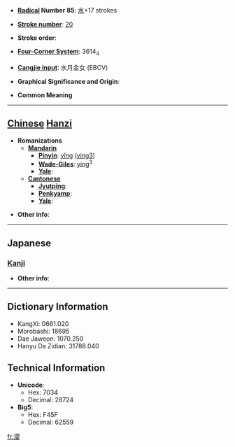 * '''[[Wiktionary:Chinese radical index| Radical]] Number 85''': [[Wiktionary:Chinese radical index 水|水]]+17 strokes

* '''[[Wiktionary:Chinese total strokes index|Stroke number]]''': [[Wiktionary:Chinese total strokes index 20|20]]

* '''Stroke order''': 

* '''[[Wiktionary:Chinese four corner index|Four-Corner System]]''': 3614<sub>4</sub>

* '''[[Wiktionary:Chinese Cangjie index|Cangjie input]]''': 水月金女 (EBCV)

* '''Graphical Significance and Origin''': 

* '''Common Meaning'''

----

== [[Chinese]] [[Hanzi]] ==

* '''Romanizations'''
** '''[[Mandarin]]'''
*** '''[[Pinyin]]''': [[yǐng]] ([[ying3]])
*** '''[[Wade-Giles]]''': [[ying]]<sup>3</sup>
*** '''[[Yale]]''': 
** '''[[Cantonese]]'''
*** '''[[Jyutping]]''':
*** '''[[Penkyamp]]''': 
*** '''[[Yale]]''': 

* '''Other info''': 

----

==Japanese==
===[[Kanji]]===
{{kanji|on readings=[[えい]] (ei), [[よう]] (yō)|kun readings=[[ふかい]] (fukai)}}

* '''Other info''':  

----

== Dictionary Information ==

* KangXi: 0661.020
* Morobashi: 18695
* Dae Jaweon: 1070.250
* Hanyu Da Zidian: 31788.040

== Technical Information ==

* '''Unicode''':
** Hex: 7034
** Decimal: 28724
* '''Big5''':
** Hex: F45F
** Decimal: 62559

[[fr:瀴]]